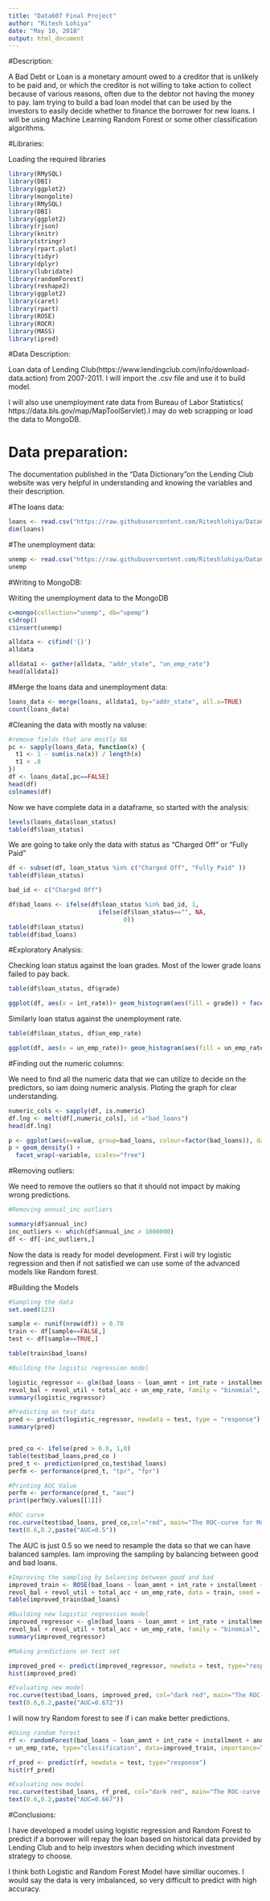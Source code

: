 ```yaml
---
title: "Data607 Final Project"
author: "Ritesh Lohiya"
date: "May 10, 2018"
output: html_document
---
```



#Description:

A Bad Debt or Loan is a monetary amount owed to a creditor that is unlikely to be paid and, or which the creditor is not willing to take action to collect because of various reasons, often due to the debtor not having the money to pay.
Iam trying to build a bad loan model that can be used by the investors to easily decide whether to finance the borrower for new loans. I will be using Machine Learning Random Forest or some other classification algorithms.

#Libraries:

Loading the required libraries

```r
library(RMySQL)
library(DBI)
library(ggplot2)
library(mongolite)
library(RMySQL)
library(DBI)
library(ggplot2)
library(rjson)
library(knitr)
library(stringr)
library(rpart.plot)
library(tidyr)
library(dplyr)
library(lubridate)
library(randomForest)
library(reshape2)
library(ggplot2)
library(caret)
library(rpart)
library(ROSE)
library(ROCR)
library(MASS)
library(ipred)
```

#Data Description:

Loan data of Lending Club(https://www.lendingclub.com/info/download-data.action) from 2007-2011. I will import the .csv file and use it to build model.

I will also use unemployment rate data from Bureau of Labor Statistics( https://data.bls.gov/map/MapToolServlet).I may do web scrapping or load the data to MongoDB.


# Data preparation:

The documentation published in the "Data Dictionary"on the Lending Club website was very helpful in understanding and knowing the variables and their description.

#The loans data:

```r
loans <- read.csv("https://raw.githubusercontent.com/Riteshlohiya/Data607-Final-Project/master/lending_club_loansd.csv", header=TRUE, sep=",", stringsAsFactors=FALSE)
dim(loans)
```

#The unemployment data:

```r
unemp <- read.csv("https://raw.githubusercontent.com/Riteshlohiya/Data607-Final-Project/master/Unemp_rate_new1.csv", header=TRUE, sep=",", stringsAsFactors=FALSE)
unemp
```

#Writing to MongoDB:

Writing the unemployment data to the MongoDB

```r
c=mongo(collection="unemp", db="upemp")
c$drop()
c$insert(unemp)
```

```r
alldata <- c$find('{}')
alldata
```

```r
alldata1 <- gather(alldata, "addr_state", "un_emp_rate")
head(alldata1)
``` 

#Merge the loans data and unemployment data:

```r
loans_data <- merge(loans, alldata1, by="addr_state", all.x=TRUE)
count(loans_data)
```

#Cleaning the data with mostly na valuse:

```r
#remove fields that are mostly NA
pc <- sapply(loans_data, function(x) {
  t1 <- 1 - sum(is.na(x)) / length(x)
  t1 < .8
})
df <- loans_data[,pc==FALSE]
head(df)
colnames(df)
```

Now we have complete data in a dataframe, so started with the analysis:

```r
levels(loans_data$loan_status)
table(df$loan_status)
```

We are going to take only the data with status as "Charged Off" or "Fully Paid"

```r
df <- subset(df, loan_status %in% c("Charged Off", "Fully Paid" ))
table(df$loan_status)

bad_id <- c("Charged Off")

df$bad_loans <- ifelse(df$loan_status %in% bad_id, 1,
                         ifelse(df$loan_status=="", NA,
                                0))
table(df$loan_status)
table(df$bad_loans)

```

#Exploratory Analysis:

Checking loan status against the loan grades. Most of the lower grade loans failed to pay back.

```r
table(df$loan_status, df$grade)

ggplot(df, aes(x = int_rate))+ geom_histogram(aes(fill = grade)) + facet_wrap(~loan_status, ncol = 1)
```

Similarly loan status against the unemployment rate.

```r
table(df$loan_status, df$un_emp_rate)

ggplot(df, aes(x = un_emp_rate))+ geom_histogram(aes(fill = un_emp_rate)) + facet_wrap(~loan_status, ncol = 1)
```

#Finding out the numeric columns:

We need to find all the numeric data that we can utilize to decide on the predictors, so iam doing numeric analysis. Ploting the graph for clear understanding.
 
```r
numeric_cols <- sapply(df, is.numeric)
df.lng <- melt(df[,numeric_cols], id ="bad_loans")
head(df.lng)

p <- ggplot(aes(x=value, group=bad_loans, colour=factor(bad_loans)), data=df.lng)
p + geom_density() +
  facet_wrap(~variable, scales="free")
```
 
#Removing outliers:
 
We need to remove the outliers so that it should not impact by making wrong predictions.

```r
#Removing annual_inc outliers

summary(df$annual_inc)
inc_outliers <- which(df$annual_inc > 1000000) 
df <- df[-inc_outliers,] 

```

Now the data is ready for model development. First i will try logistic regression and then if not satisfied we can use some of the advanced models like Random forest.

#Building the Models

```r

#Sampling the data
set.seed(123)

sample <- runif(nrow(df)) > 0.70
train <- df[sample==FALSE,]
test <- df[sample==TRUE,]

table(train$bad_loans)

#Building the logistic regression model

logistic_regressor <- glm(bad_loans ~ loan_amnt + int_rate + installment + annual_inc + dti +
revol_bal + revol_util + total_acc + un_emp_rate, family = "binomial", data = train)
summary(logistic_regressor)

#Predicting on test data
pred <- predict(logistic_regressor, newdata = test, type = "response")
summary(pred)


pred_co <- ifelse(pred > 0.8, 1,0) 
table(test$bad_loans,pred_co )
pred_t <- prediction(pred_co,test$bad_loans)
perfm <- performance(pred_t, "tpr", "fpr")

#Printing AUC Value
perfm <- performance(pred_t, "auc")
print(perfm@y.values[[1]])

#ROC curve
roc.curve(test$bad_loans, pred_co,col="red", main="The ROC-curve for Model")
text(0.6,0.2,paste("AUC=0.5"))

```

The AUC is just 0.5 so we need to resample the data so that we can have balanced samples. Iam improving the sampling by balancing between good and bad loans.

```r
#Improving the sampling by balancing between good and bad
improved_train <- ROSE(bad_loans ~ loan_amnt + int_rate + installment + annual_inc + dti +
revol_bal + revol_util + total_acc + un_emp_rate, data = train, seed = 1)$data
table(improved_train$bad_loans)

#Building new logistic regression model
improved_regressor <- glm(bad_loans ~ loan_amnt + int_rate + installment + annual_inc + dti +
revol_bal + revol_util + total_acc + un_emp_rate, family = "binomial", data = improved_train)
summary(improved_regressor)

#Making predictions on test set

improved_pred <- predict(improved_regressor, newdata = test, type="response")
hist(improved_pred)

#Evaluating new model
roc.curve(test$bad_loans, improved_pred, col="dark red", main="The ROC-curve for Improved Model")
text(0.6,0.2,paste("AUC=0.672"))
```


I will now try Random forest to see if i can make better predictions.

```r
#Using random forest
rf <- randomForest(bad_loans ~ loan_amnt + int_rate + installment + annual_inc + dti  + revol_bal + revol_util + total_acc 
+ un_emp_rate, type="classification", data=improved_train, importance=TRUE, na.action=na.omit)

rf_pred <- predict(rf, newdata = test, type="response")
hist(rf_pred)

#Evaluating new model
roc.curve(test$bad_loans, rf_pred, col="dark red", main="The ROC-curve for Improved Model")
text(0.6,0.2,paste("AUC=0.667"))
```


#Conclusions:

I have developed a model using logistic regression and Random Forest to predict if a borrower will repay the loan based on historical data provided by Lending Club and to help investors when deciding which investment strategy to choose.

I think both Logistic and Random Forest Model have simillar oucomes. I would say the data is very imbalanced, so very difficult to predict with high accuracy.


